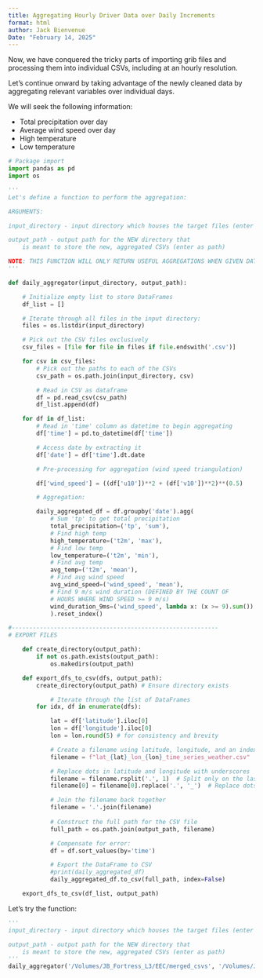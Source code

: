 ```yaml
---
title: Aggregating Hourly Driver Data over Daily Increments
format: html
author: Jack Bienvenue
Date: "February 14, 2025"
---
```


Now, we have conquered the tricky parts of importing grib files and processing them into individual CSVs, including at an hourly resolution.

Let's continue onward by taking advantage of the newly cleaned data by aggregating relevant variables over individual days.

We will seek the following information:

- Total precipitation over day
- Average wind speed over day
- High temperature
- Low temperature

``` python

# Package import
import pandas as pd
import os

''' 
Let's define a function to perform the aggregation:

ARGUMENTS:

input_directory - input directory which houses the target files (enter as relative path)

output_path - output path for the NEW directory that 
    is meant to store the new, aggregated CSVs (enter as path)

NOTE: THIS FUNCTION WILL ONLY RETURN USEFUL AGGREGATIONS WHEN GIVEN DATA WITH HOURLY GRANULARITY AS AN INPUT.
'''

def daily_aggregator(input_directory, output_path):

    # Initialize empty list to store DataFrames
    df_list = []

    # Iterate through all files in the input directory:
    files = os.listdir(input_directory)

    # Pick out the CSV files exclusively
    csv_files = [file for file in files if file.endswith('.csv')]

    for csv in csv_files:
        # Pick out the paths to each of the CSVs
        csv_path = os.path.join(input_directory, csv)

        # Read in CSV as dataframe
        df = pd.read_csv(csv_path)
        df_list.append(df)

    for df in df_list:
        # Read in 'time' column as datetime to begin aggregating
        df['time'] = pd.to_datetime(df['time'])

        # Access date by extracting it 
        df['date'] = df['time'].dt.date

        # Pre-processing for aggregation (wind speed triangulation)

        df['wind_speed'] = ((df['u10'])**2 + (df['v10'])**2)**(0.5)

        # Aggregation: 

        daily_aggregated_df = df.groupby('date').agg(
            # Sum 'tp' to get total precipitation
            total_precipitation=('tp', 'sum'),
            # Find high temp
            high_temperature=('t2m', 'max'),
            # Find low temp
            low_temperature=('t2m', 'min'),
            # Find avg temp
            avg_temp=('t2m', 'mean'),
            # Find avg wind speed
            avg_wind_speed=('wind_speed', 'mean'),
            # Find 9 m/s wind duration (DEFINED BY THE COUNT OF 
            # HOURS WHERE WIND SPEED >= 9 m/s) 
            wind_duration_9ms=('wind_speed', lambda x: (x >= 9).sum())
            ).reset_index()

#-----------------------------------------------------------
# EXPORT FILES

    def create_directory(output_path):
        if not os.path.exists(output_path):
            os.makedirs(output_path)

    def export_dfs_to_csv(dfs, output_path): 
        create_directory(output_path) # Ensure directory exists

            # Iterate through the list of DataFrames
        for idx, df in enumerate(dfs):

            lat = df['latitude'].iloc[0]
            lon = df['longitude'].iloc[0]
            lon = lon.round(5) # for consistency and brevity

            # Create a filename using latitude, longitude, and an index
            filename = f"lat_{lat}_lon_{lon}_time_series_weather.csv"

            # Replace dots in latitude and longitude with underscores
            filename = filename.rsplit('.', 1)  # Split only on the last dot (the file extension)
            filename[0] = filename[0].replace('.', '_')  # Replace dots in the main part of the filename

            # Join the filename back together
            filename = '.'.join(filename)
            
            # Construct the full path for the CSV file
            full_path = os.path.join(output_path, filename)

            # Compensate for error:
            df = df.sort_values(by='time')

            # Export the DataFrame to CSV
            #print(daily_aggregated_df)
            daily_aggregated_df.to_csv(full_path, index=False)

    export_dfs_to_csv(df_list, output_path)

```

Let's try the function:

``` python
''' 
input_directory - input directory which houses the target files (enter as relative path)

output_path - output path for the NEW directory that 
    is meant to store the new, aggregated CSVs (enter as path)
'''
daily_aggregator('/Volumes/JB_Fortress_L3/EEC/merged_csvs', '/Volumes/JB_Fortress_L3/EEC/aggregated_csvs')
```